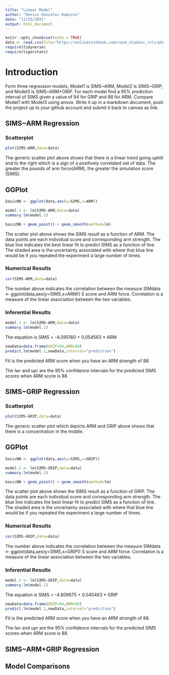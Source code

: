 ```yaml
---
title: "Linear Model"
author: "Deniss Gonzalez Ramirez"
date: "11/25/2021"
output: html_document
---
```


```r
knitr::opts_chunk$set(echo = TRUE)
data <- read.csv(file="https://onlinestatbook.com/case_studies_rvls/physical_strength/data.txt",sep="",header=TRUE)
require(tidyverse)
require(tigerstats)
```

# Introduction

Form three regression models; Model1 is SIMS~ARM, Model2 is SIMS~GRIP, and Model3 is SIMS~ARM+GRIP. For each model find a 95% prediction interval of SIMS given a value of 94  for GRIP and 88 for ARM. Compare Model1 with Model3 using anova. Write it up in a markdown document, push the project up to your github account and submit it back to canvas as link. 

## SIMS~ARM Regression


### Scatterplot

```r
plot(SIMS~ARM,data=data)
```

The generic scatter plot above shows that there is a linear trend going uphill and to the right which is a sign of a positively correlated set of data. The greater the pounds of arm force(ARM), the greater the simulation score (SIMS).


## GGPlot

```r
basicNN <- ggplot(data,aes(y=SIMS,x=ARM))
```

```r
model.1 <- lm(SIMS~ARM,data=data)
summary.lm(model.1)
```

```r
basicNN + geom_point() + geom_smooth(method=lm)
``` 


The scatter plot above shows the SIMS result as a function of ARM. The data points are each individual score and corresponding arm strength. The blue line indicates the best linear fit to predict SIMS as a function of line. The shaded area is the uncertainty associated with where that blue line would be if you repeated the experiment a large number of times. 
  

### Numerical Results
```r
cor(SIMS~ARM,data=data)
```

The number above indicates the correlation between the measure SIMdata <- ggplot(data,aes(y=SIMS,x=ARM))
S score and ARM force. Correlation is a measure of the linear association between the two variables. 



### Inferential Results
```r
model.1 <- lm(SIMS~ARM,data=data)
summary.lm(model.1)
```


The equation is SIMS = -4.095160 + 0.054563 * ARM 


```r
newData=data.frame(GRIP=94,ARM=88)
predict.lm(model.1,newData,interval="prediction")

```

Fit is the predicted ARM score when you have an ARM strength of 88.

The lwr and upr are the 95% confidence intervals for the predicted SIMS scores when ARM score is 88.

## SIMS~GRIP Regression


### Scatterplot

```r
plot(SIMS~GRIP,data=data)
```

The generic scatter plot which depicts ARM and GRIP above shows that there is a concentration in the middle. 


## GGPlot

```r
basicNN <- ggplot(data,aes(y=SIMS,x=GRIP))
```
```r
model.2 <- lm(SIMS~GRIP,data=data)
summary.lm(model.2)
```
```r
basicNN + geom_point() + geom_smooth(method=lm)
``` 


The scatter plot above shows the SIMS result as a function of GRIP. The data points are each individual score and corresponding arm strength. The blue line indicates the best linear fit to predict SIMS as a function of line. The shaded area is the uncertainty associated with where that blue line would be if you repeated the experiment a large number of times. 
  

### Numerical Results
```r
cor(SIMS~GRIP,data=data)
```

The number above indicates the correlation between the measure SIMdata <- ggplot(data,aes(y=SIMS,x=GRIP))
S score and ARM force. Correlation is a measure of the linear association between the two variables. 



### Inferential Results
```r
model.1 <- lm(SIMS~GRIP,data=data)
summary.lm(model.1)
```


The equation is SIMS = -4.809675 + 0.045463 * GRIP 


```r
newData=data.frame(GRIP=94,ARM=88)
predict.lm(model.1,newData,interval="prediction")

```

Fit is the predicted ARM score when you have an ARM strength of 88.

The lwr and upr are the 95% confidence intervals for the predicted SIMS scores when ARM score is 88.




## SIMS~ARM+GRIP Regression



## Model Comparisons


